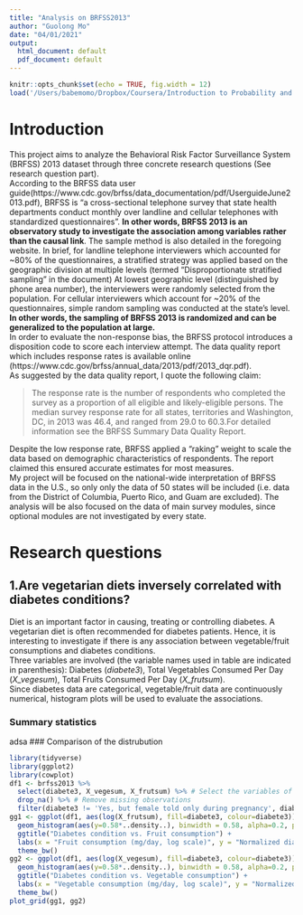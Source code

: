 ```yaml
---
title: "Analysis on BRFSS2013"
author: "Guolong Mo"
date: "04/01/2021"
output:
  html_document: default
  pdf_document: default
---
```


```r
knitr::opts_chunk$set(echo = TRUE, fig.width = 12)
load('/Users/babemomo/Dropbox/Coursera/Introduction to Probability and Data with R/CourseraIntroR/brfss2013.Rdata')
```

# Introduction
This project aims to analyze the Behavioral Risk Factor Surveillance System (BRFSS) 2013 dataset through three concrete research questions (See research question part).  
According to the BRFSS data user guide(https://www.cdc.gov/brfss/data_documentation/pdf/UserguideJune2013.pdf), BRFSS is "a cross-sectional telephone survey that state health departments conduct monthly over landline and cellular telephones with standardized questionnaires". **In other words, BRFSS 2013 is an observatory study to investigate the association among variables rather than the causal link**. The sample method is also detailed in the foregoing website. In brief, for landline telephone interviewers which accounted for ~80% of the questionnaires, a stratified strategy was applied based on the geographic division at multiple levels (termed "Disproportionate stratified sampling" in the document)  At lowest geographic level (distinguished by phone area number), the interviewers were randomly selected from the population. For cellular interviewers which account for ~20% of the questionnaires, simple random sampling was conducted at the state's level. **In other words, the sampling of BRFSS 2013 is randomized and can be generalized to the population at large.**  
In order to evaluate the non-response bias, the BRFSS protocol introduces a disposition code to score each interview attempt. The data quality report which includes response rates is available online (https://www.cdc.gov/brfss/annual_data/2013/pdf/2013_dqr.pdf).   
As suggested by the data quality report, I quote the following claim:  

> The response rate is the number of respondents who completed the survey as a proportion of all eligible and likely-eligible persons. The median survey response rate for all states, territories and Washington, DC, in 2013 was 46.4, and ranged from 29.0 to 60.3.For detailed information see the BRFSS Summary Data Quality Report.  

Despite the low response rate, BRFSS applied a "raking" weight to scale the data based on demographic characteristics of respondents. The report claimed this ensured accurate estimates for most measures.  
My project will be focused on the national-wide interpretation of BRFSS data in the U.S., so only only the data of 50 states will be included (i.e. data from the District of Columbia, Puerto Rico, and Guam are excluded). The analysis will be also focused on the data of main survey modules, since optional modules are not investigated by every state. 

# Research questions  
## 1.Are vegetarian diets inversely correlated with diabetes conditions?  
Diet is an important factor in causing, treating or controlling diabetes. A vegetarian diet is often recommended for diabetes patients.  Hence, it is interesting to investigate if there is any association between vegetable/fruit consumptions and diabetes conditions.  
Three variables are involved (the variable names used in table are indicated in parenthesis): Diabetes (*diabete3*), Total Vegetables Consumed Per Day (*X_vegesum*), Total Fruits Consumed Per Day (*X_frutsum*).  
Since diabetes data are categorical, vegetable/fruit data are continuously numerical, histogram plots will be used to evaluate the associations.  

### Summary statistics  
adsa
### Comparison of the distrubution  
```r
library(tidyverse)
library(ggplot2)
library(cowplot)
df1 <- brfss2013 %>%
  select(diabete3, X_vegesum, X_frutsum) %>% # Select the variables of interest.
  drop_na() %>% # Remove missing observations
  filter(diabete3 != 'Yes, but female told only during pregnancy', diabete3 != 'No, pre-diabetes or borderline diabetes') # Remove diabetes observed only at pregnancy or borderline diabetes condition
gg1 <- ggplot(df1, aes(log(X_frutsum), fill=diabete3, colour=diabete3)) +
  geom_histogram(aes(y=0.58*..density..), binwidth = 0.58, alpha=0.2, position="identity") +
  ggtitle("Diabetes condition vs. Fruit consumption") + 
  labs(x = "Fruit consumption (mg/day, log scale)", y = "Normalized diabetes counts", fill = "Diabetes", colour = "Diabetes") + 
  theme_bw()
gg2 <- ggplot(df1, aes(log(X_vegesum), fill=diabete3, colour=diabete3)) +
  geom_histogram(aes(y=0.58*..density..), binwidth = 0.58, alpha=0.2, position="identity") +
  ggtitle("Diabetes condition vs. Vegetable consumption") + 
  labs(x = "Vegetable consumption (mg/day, log scale)", y = "Normalized diabetes counts", fill = "Diabetes", colour = "Diabetes" ) + 
  theme_bw()
plot_grid(gg1, gg2)
```

